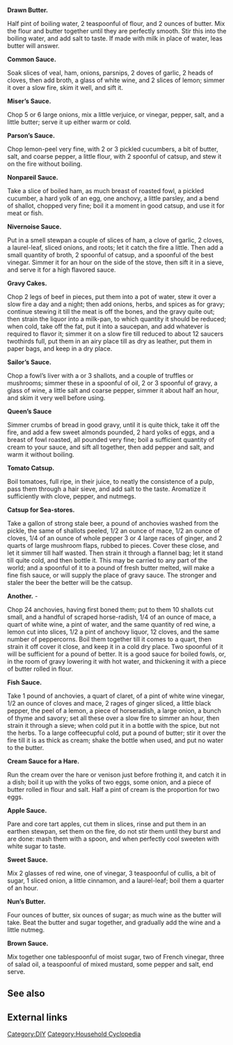'''Drawn Butter.'''

Half pint of boiling water, 2 teaspoonful of flour, and 2 ounces of butter. Mix the flour and butter together until they are perfectly smooth. Stir this into the boiling water, and add salt to taste. If made with milk in place of water, leas butter will answer.

'''Common Sauce.'''

Soak slices of veal, ham, onions, parsnips, 2 doves of garlic, 2 heads of cloves, then add broth, a glass of white wine, and 2 slices of lemon; simmer it over a slow fire, skim it well, and sift it.

'''Miser’s Sauce.'''

Chop 5 or 6 large onions, mix a little verjuice, or vinegar, pepper, salt, and a little butter; serve it up either warm or cold.

'''Parson’s Sauce.'''

Chop lemon-peel very fine, with 2 or 3 pickled cucumbers, a bit of butter, salt, and coarse pepper, a little flour, with 2 spoonful of catsup, and stew it on the fire without boiling.

'''Nonpareil Sauce.'''

Take a slice of boiled ham, as much breast of roasted fowl, a pickled cucumber, a hard yolk of an egg, one anchovy, a little parsley, and a bend of shallot, chopped very fine; boil it a moment in good catsup, and use it for meat or fish.

'''Nivernoise Sauce.'''

Put in a smell stewpan a couple of slices of ham, a clove of garlic, 2 cloves, a laurel-leaf, sliced onions, and roots; let it catch the fire a little. Then add a small quantity of broth, 2 spoonful of catsup, and a spoonful of the best vinegar. Simmer it for an hour on the side of the stove, then sift it in a sieve, and serve it for a high flavored sauce.

'''Gravy Cakes.'''

Chop 2 legs of beef in pieces, put them into a pot of water, stew it over a slow fire a day and a night; then add onions, herbs, and spices as for gravy; continue stewing it till the meat is off the bones, and the gravy quite out; then strain the liquor into a milk-pan, to which quantity it should be reduced; when cold, take off the fat, put it into a saucepan, and add whatever is required to flavor it; simmer it on a slow fire till reduced to about 12 saucers twothirds full, put them in an airy place till as dry as leather, put them in paper bags, and keep in a dry place.

'''Sailor’s Sauce.'''

Chop a fowl’s liver with a or 3 shallots, and a couple of truffles or mushrooms; simmer these in a spoonful of oil, 2 or 3 spoonful of gravy, a glass of wine, a little salt and coarse pepper, simmer it about half an hour, and skim it very well before using.

'''Queen’s Sauce'''

Simmer crumbs of bread in good gravy, until it is quite thick, take it off the fire, and add a few sweet almonds pounded, 2 hard yolks of eggs, and a breast of fowl roasted, all pounded very fine; boil a sufficient quantity of cream to your sauce, and sift all together, then add pepper and salt, and warm it without boiling.

'''Tomato Catsup.'''

Boil tomatoes, full ripe, in their juice, to neatly the consistence of a pulp, pass them through a hair sieve, and add salt to the taste. Aromatize it sufficiently with clove, pepper, and nutmegs.

'''Catsup for Sea-stores.'''

Take a gallon of strong stale beer, a pound of anchovies washed from the pickle, the same of shallots peeled, 1/2 an ounce of mace, 1/2 an ounce of cloves, 1/4 of an ounce of whole pepper 3 or 4 large races of ginger, and 2 quarts of large mushroom flaps, rubbed to pieces. Cover these close, and let it simmer till half wasted. Then strain it through a flannel bag; let it stand till quite cold, and then bottle it. This may be carried to any part of the world; and a spoonful of it to a pound of fresh butter melted, will make a fine fish sauce, or will supply the place of gravy sauce. The stronger and staler the beer the better will be the catsup.

'''Another.''' - 

Chop 24 anchovies, having first boned them; put to them 10 shallots cut small, and a handful of scraped horse-radish, 1/4 of an ounce of mace, a quart of white wine, a pint of water, and the same quantity of red wine, a lemon cut into slices, 1/2 a pint of anchovy liquor, 12 cloves, and the same number of peppercorns. Boil them together till it comes to a quart, then strain it off cover it close, and keep it in a cold dry place. Two spoonful of it will be sufficient for a pound of better. It is a good sauce for boiled fowls, or, in the room of gravy lowering it with hot water, and thickening it with a piece of butter rolled in flour.

'''Fish Sauce.'''

Take 1 pound of anchovies, a quart of claret, of a pint of white wine vinegar, 1/2 an ounce of cloves and mace, 2 rages of ginger sliced, a little black pepper, the peel of a lemon, a piece of horseradish, a large onion, a bunch of thyme and savory; set all these over a slow fire to simmer an hour, then strain it through a sieve; when cold put it in a bottle with the spice, but not the herbs. To a large coffeecupful cold, put a pound of butter; stir it over the fire till it is as thick as cream; shake the bottle when used, and put no water to the butter.

'''Cream Sauce for a Hare.'''

Run the cream over the hare or venison just before frothing it, and catch it in a dish; boil it up with the yolks of two eggs, some onion, and a piece of butter rolled in flour and salt. Half a pint of cream is the proportion for two eggs.

'''Apple Sauce.'''

Pare and core tart apples, cut them in slices, rinse and put them in an earthen stewpan, set them on the fire, do not stir them until they burst and are done: mash them with a spoon, and when perfectly cool sweeten with white sugar to taste.

'''Sweet Sauce.'''

Mix 2 glasses of red wine, one of vinegar, 3 teaspoonful of cullis, a bit of sugar, 1 sliced onion, a little cinnamon, and a laurel-leaf; boil them a quarter of an hour.

'''Nun’s Butter.'''

Four ounces of butter, six ounces of sugar; as much wine as the butter will take. Beat the butter and sugar together, and gradually add the wine and a little nutmeg.

'''Brown Sauce.'''

Mix together one tablespoonful of moist sugar, two of French vinegar, three of salad oil, a teaspoonful of mixed mustard, some pepper and salt, end serve.

== See also ==

== External links ==

[[Category:DIY]]

[[Category:Household Cyclopedia]]
